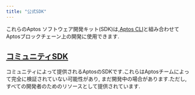 ```yaml
---
title: "公式SDK"
---
```



これらのAptos ソフトウェア開発キット(SDK)は,[Aptos CLI](/ja/build/cli)と組み合わせてAptosブロックチェーン上の開発に使用できます.

<CardGrid>
  <LinkCard href="/ja/build/sdks/ts-sdk" title="Typescript SDK" description="Aptos Typescript SDK（推奨）" />

  <LinkCard href="/ja/build/sdks/python-sdk" title="Python SDK" description="Aptos Python SDK" />

  <LinkCard href="/ja/build/sdks/go-sdk" title="Go SDK" description="Aptos Go SDK" />

  <LinkCard href="/ja/build/sdks/dotnet-sdk" title="C#/.NET SDK" description="Aptos .NET SDK" />

  <LinkCard href="/ja/build/sdks/rust-sdk" title="Rust SDK" description="Aptos Rust SDK" />

  <LinkCard href="/ja/build/sdks/cpp-sdk" title="C++ / Unreal SDK" description="Aptos C++ / Unreal SDK" />

  <LinkCard href="/ja/build/sdks/unity-sdk" title="Unity SDK" description="Aptos Unity SDK" />

  <LinkCard href="/ja/build/sdks/wallet-adapter" title="ウォレットアダプター" description="Aptos ウォレットアダプター" />
</CardGrid>

## [コミュニティSDK](/ja/build/sdks/community-sdks)

コミュニティによって提供されるAptosのSDKです.これらはAptosチームによって完全に検証されていない可能性があり,
まだ開発中の場合があります.ただし,すべての開発者のためのリソースとして提供されています.

<CardGrid>
  <LinkCard href="/ja/build/sdks/community-sdks/kotlin-sdk" title="Kotlin SDK" description="KaptosによるAptos KotlinマルチプラットフォームSDK" />

  <LinkCard href="/ja/build/sdks/community-sdks/swift-sdk" title="Swift SDK" description="AlcoveによるAptos Swift SDK" />
</CardGrid>
